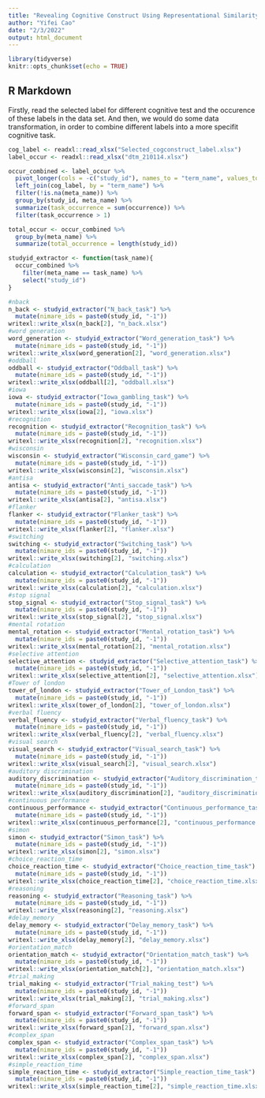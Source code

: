 ```yaml
---
title: "Revealing Cognitive Construct Using Representational Similarity Analysis on Large-Scale Meta Analysis Result"
author: "Yifei Cao"
date: "2/3/2022"
output: html_document
---
```


```r
library(tidyverse)
knitr::opts_chunk$set(echo = TRUE)
```

## R Markdown

Firstly, read the selected label for different cognitive test and the occurence of these labels in the data set. And then, we would do some data transformation, in order to combine different labels into a more specifit cognitive task.

```r
cog_label <- readxl::read_xlsx("Selected_cogconstruct_label.xlsx")
label_occur <- readxl::read_xlsx("dtm_210114.xlsx")

occur_combined <- label_occur %>% 
  pivot_longer(cols = -c("study_id"), names_to = "term_name", values_to = "occurrence") %>% 
  left_join(cog_label, by = "term_name") %>% 
  filter(!is.na(meta_name)) %>% 
  group_by(study_id, meta_name) %>% 
  summarize(task_occurrence = sum(occurrence)) %>% 
  filter(task_occurrence > 1)
```

```r
total_occur <- occur_combined %>% 
  group_by(meta_name) %>% 
  summarize(total_occurrence = length(study_id))
```


```r
studyid_extractor <- function(task_name){
  occur_combined %>% 
    filter(meta_name == task_name) %>% 
    select("study_id")
}
```

```r
#nback
n_back <- studyid_extractor("N_back_task") %>% 
  mutate(nimare_ids = paste0(study_id, "-1")) 
writexl::write_xlsx(n_back[2], "n_back.xlsx")
#word generation
word_generation <- studyid_extractor("Word_generation_task") %>% 
  mutate(nimare_ids = paste0(study_id, "-1"))
writexl::write_xlsx(word_generation[2], "word_generation.xlsx")
#oddball
oddball <- studyid_extractor("Oddball_task") %>% 
  mutate(nimare_ids = paste0(study_id, "-1")) 
writexl::write_xlsx(oddball[2], "oddball.xlsx")
#iowa
iowa <- studyid_extractor("Iowa_gambling_task") %>% 
  mutate(nimare_ids = paste0(study_id, "-1")) 
writexl::write_xlsx(iowa[2], "iowa.xlsx")
#recognition
recognition <- studyid_extractor("Recognition_task") %>% 
  mutate(nimare_ids = paste0(study_id, "-1")) 
writexl::write_xlsx(recognition[2], "recognition.xlsx")
#wisconsin
wisconsin <- studyid_extractor("Wisconsin_card_game") %>% 
  mutate(nimare_ids = paste0(study_id, "-1")) 
writexl::write_xlsx(wisconsin[2], "wisconsin.xlsx")
#antisa
antisa <- studyid_extractor("Anti_saccade_task") %>% 
  mutate(nimare_ids = paste0(study_id, "-1")) 
writexl::write_xlsx(antisa[2], "antisa.xlsx")
#flanker
flanker <- studyid_extractor("Flanker_task") %>% 
  mutate(nimare_ids = paste0(study_id, "-1")) 
writexl::write_xlsx(flanker[2], "flanker.xlsx")
#switching
switching <- studyid_extractor("Switching_task") %>% 
  mutate(nimare_ids = paste0(study_id, "-1")) 
writexl::write_xlsx(switching[2], "switching.xlsx")
#calculation
calculation <- studyid_extractor("Calculation_task") %>% 
  mutate(nimare_ids = paste0(study_id, "-1")) 
writexl::write_xlsx(calculation[2], "calculation.xlsx")
#stop signal
stop_signal <- studyid_extractor("Stop_signal_task") %>% 
  mutate(nimare_ids = paste0(study_id, "-1")) 
writexl::write_xlsx(stop_signal[2], "stop_signal.xlsx")
#mental rotation
mental_rotation <- studyid_extractor("Mental_rotation_task") %>% 
  mutate(nimare_ids = paste0(study_id, "-1")) 
writexl::write_xlsx(mental_rotation[2], "mental_rotation.xlsx")
#selective attention
selective_attention <- studyid_extractor("Selective_attention_task") %>% 
  mutate(nimare_ids = paste0(study_id, "-1")) 
writexl::write_xlsx(selective_attention[2], "selective_attention.xlsx")
#Tower of london
tower_of_london <- studyid_extractor("Tower_of_London_task") %>% 
  mutate(nimare_ids = paste0(study_id, "-1")) 
writexl::write_xlsx(tower_of_london[2], "tower_of_london.xlsx")
#verbal fluency
verbal_fluency <- studyid_extractor("Verbal_fluency_task") %>% 
  mutate(nimare_ids = paste0(study_id, "-1")) 
writexl::write_xlsx(verbal_fluency[2], "verbal_fluency.xlsx")
#visual search
visual_search <- studyid_extractor("Visual_search_task") %>% 
  mutate(nimare_ids = paste0(study_id, "-1")) 
writexl::write_xlsx(visual_search[2], "visual_search.xlsx")
#auditory discrimination
auditory_discrimination <- studyid_extractor("Auditory_discrimination_task") %>% 
  mutate(nimare_ids = paste0(study_id, "-1")) 
writexl::write_xlsx(auditory_discrimination[2], "auditory_discrimination.xlsx")
#continuous performance
continuous_performance <- studyid_extractor("Continuous_performance_task") %>% 
  mutate(nimare_ids = paste0(study_id, "-1")) 
writexl::write_xlsx(continuous_performance[2], "continuous_performance.xlsx")
#simon
simon <- studyid_extractor("Simon_task") %>% 
  mutate(nimare_ids = paste0(study_id, "-1")) 
writexl::write_xlsx(simon[2], "simon.xlsx")
#choice_reaction_time
choice_reaction_time <- studyid_extractor("Choice_reaction_time_task") %>% 
  mutate(nimare_ids = paste0(study_id, "-1")) 
writexl::write_xlsx(choice_reaction_time[2], "choice_reaction_time.xlsx")
#reasoning
reasoning <- studyid_extractor("Reasoning_task") %>% 
  mutate(nimare_ids = paste0(study_id, "-1")) 
writexl::write_xlsx(reasoning[2], "reasoning.xlsx")
#delay_memory
delay_memory <- studyid_extractor("Delay_memory_task") %>% 
  mutate(nimare_ids = paste0(study_id, "-1")) 
writexl::write_xlsx(delay_memory[2], "delay_memory.xlsx")
#orientation_match
orientation_match <- studyid_extractor("Orientation_match_task") %>% 
  mutate(nimare_ids = paste0(study_id, "-1")) 
writexl::write_xlsx(orientation_match[2], "orientation_match.xlsx")
#trial_making
trial_making <- studyid_extractor("Trial_making_test") %>% 
  mutate(nimare_ids = paste0(study_id, "-1")) 
writexl::write_xlsx(trial_making[2], "trial_making.xlsx")
#forward_span
forward_span <- studyid_extractor("Forward_span_task") %>% 
  mutate(nimare_ids = paste0(study_id, "-1")) 
writexl::write_xlsx(forward_span[2], "forward_span.xlsx")
#complex_span
complex_span <- studyid_extractor("Complex_span_task") %>% 
  mutate(nimare_ids = paste0(study_id, "-1")) 
writexl::write_xlsx(complex_span[2], "complex_span.xlsx")
#simple_reaction_time
simple_reaction_time <- studyid_extractor("Simple_reaction_time_task") %>% 
  mutate(nimare_ids = paste0(study_id, "-1")) 
writexl::write_xlsx(simple_reaction_time[2], "simple_reaction_time.xlsx")
```

